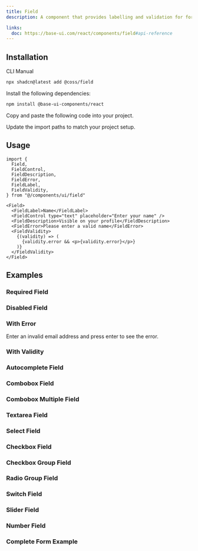 ```yaml
---
title: Field
description: A component that provides labelling and validation for form controls.

links:
  doc: https://base-ui.com/react/components/field#api-reference
---
```


<ComponentPreview
  name="field-demo"
  className="[&_.preview>*]:w-full [&_.preview>*]:max-w-64"
/>

## Installation

<CodeTabs>

<TabsList>
  <TabsTab value="cli">CLI</TabsTab>
  <TabsTab value="manual">Manual</TabsTab>
</TabsList>
<TabsPanel value="cli">

```bash
npx shadcn@latest add @coss/field
```

</TabsPanel>

<TabsPanel value="manual">

<Steps>

<Step>Install the following dependencies:</Step>

```bash
npm install @base-ui-components/react
```

<Step>Copy and paste the following code into your project.</Step>

<ComponentSource
  name="field"
  className="[&_.preview>*]:w-full [&_.preview>*]:max-w-64"
  title="components/ui/field.tsx"
/>

<Step>Update the import paths to match your project setup.</Step>

</Steps>

</TabsPanel>

</CodeTabs>

## Usage

```tsx
import {
  Field,
  FieldControl,
  FieldDescription,
  FieldError,
  FieldLabel,
  FieldValidity,
} from "@/components/ui/field"
```

```tsx
<Field>
  <FieldLabel>Name</FieldLabel>
  <FieldControl type="text" placeholder="Enter your name" />
  <FieldDescription>Visible on your profile</FieldDescription>
  <FieldError>Please enter a valid name</FieldError>
  <FieldValidity>
    {(validity) => (
      {validity.error && <p>{validity.error}</p>}
    )}
  </FieldValidity>
</Field>
```

## Examples

### Required Field

<ComponentPreview
  name="field-required"
  className="[&_.preview>*]:w-full [&_.preview>*]:max-w-64"
/>

### Disabled Field

<ComponentPreview
  name="field-disabled"
  className="[&_.preview>*]:w-full [&_.preview>*]:max-w-64"
/>

### With Error

Enter an invalid email address and press enter to see the error.

<ComponentPreview
  name="field-error"
  className="[&_.preview>*]:w-full [&_.preview>*]:max-w-64"
/>

### With Validity

<ComponentPreview
  name="field-validity"
  className="[&_.preview>*]:w-full [&_.preview>*]:max-w-80"
/>

### Autocomplete Field

<ComponentPreview
  name="field-autocomplete"
  className="[&_.preview>*]:w-full [&_.preview>*]:max-w-64"
/>

### Combobox Field

<ComponentPreview
  name="field-combobox"
  className="[&_.preview>*]:w-full [&_.preview>*]:max-w-64"
/>

### Combobox Multiple Field

<ComponentPreview
  name="field-combobox-multiple"
  className="[&_.preview>*]:w-full [&_.preview>*]:max-w-64"
/>

### Textarea Field

<ComponentPreview
  name="field-textarea"
  className="[&_.preview>*]:w-full [&_.preview>*]:max-w-64"
/>

### Select Field

<ComponentPreview
  name="field-select"
  className="[&_.preview>*]:w-full [&_.preview>*]:max-w-64"
/>

### Checkbox Field

<ComponentPreview name="field-checkbox" />

### Checkbox Group Field

<ComponentPreview name="field-checkbox-group" />

### Radio Group Field

<ComponentPreview name="field-radio" />

### Switch Field

<ComponentPreview name="field-switch" />

### Slider Field

<ComponentPreview
  name="field-slider"
  className="[&_.preview>*]:w-full [&_.preview>*]:max-w-64"
/>

### Number Field

<ComponentPreview
  name="field-number-field"
  className="[&_.preview>*]:w-full [&_.preview>*]:max-w-64"
/>

### Complete Form Example

<ComponentPreview
  name="field-complete-form"
  className="[&_.preview>*]:w-full [&_.preview>*]:max-w-64"
/>
